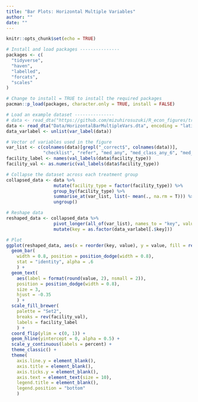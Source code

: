 ```yaml
---
title: "Bar Plots: Horizontal Multiple Variables"
author: ""
date: ""
---
```


```r
knitr::opts_chunk$set(echo = TRUE)
```

```r
# Install and load packages ---------------
packages <- c(
  "tidyverse",
  "haven",
  "labelled",
  "forcats",
  "scales"
)

# Change to install = TRUE to install the required packages
pacman::p_load(packages, character.only = TRUE, install = FALSE)

# Load an example dataset ---------------
# data <- read_dta("https://github.com/mizuhirosuzuki/R_econ_figures/tree/master/Library/Data/HorizontalBarMultipleVars.dta", encoding = "latin1")
data <- read_dta("Data/HorizontalBarMultipleVars.dta", encoding = "latin1")
data_varlabel <- unlist(var_label(data))

# Vector of variables used in the figure
var_list <- c(colnames(data)[grepl("_correct$", colnames(data))],  
              "checklist", "refer", "med_any", "med_class_any_6", "med_class_any_16")
facility_label <- names(val_labels(data$facility_type))
facility_val <- as.numeric(val_labels(data$facility_type))

# Collapse the dataset across each treatment group
collapsed_data <- data %>%
                  mutate(facility_type = factor(facility_type)) %>%
                  group_by(facility_type) %>%
                  summarise_at(var_list, list(~ mean(., na.rm = T))) %>%
                  ungroup()

# Reshape data
reshaped_data <- collapsed_data %>%
                  pivot_longer(all_of(var_list), names_to = "key", values_to = "value") %>%
                  mutate(key = as.factor(data_varlabel[.$key]))

# Plot
ggplot(reshaped_data, aes(x = reorder(key, value), y = value, fill = rev(facility_type))) +
  geom_bar(
    width = 0.8, position = position_dodge(width = 0.8), 
    stat = "identity", alpha = .6
    ) +
  geom_text(
    aes(label = format(round(value, 2), nsmall = 2)), 
    position = position_dodge(width = 0.8), 
    size = 3,
    hjust = -0.35
    ) +
  scale_fill_brewer(
    palette = "Set2", 
    breaks = rev(facility_val), 
    labels = facility_label
    ) +
  coord_flip(ylim = c(0, 1)) +
  geom_hline(yintercept = 0, alpha = 0.5) +
  scale_y_continuous(labels = percent) +
  theme_classic() +
  theme(
    axis.line.y = element_blank(),
    axis.title = element_blank(),
    axis.ticks.y = element_blank(),
    axis.text = element_text(size = 10),
    legend.title = element_blank(),
    legend.position = "bottom"
    )

```
